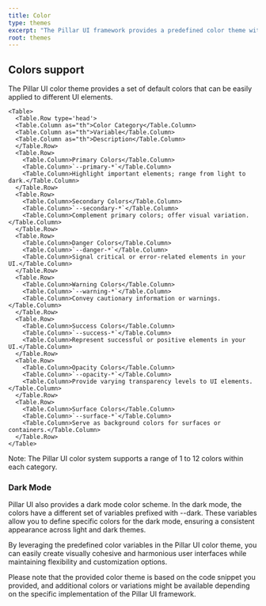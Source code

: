 ```yaml
---
title: Color
type: themes
excerpt: "The Pillar UI framework provides a predefined color theme with a set of variables that you can use to maintain consistency and create visually appealing user interfaces. The color theme consists of primary, secondary, danger, warning, and success colors, along with opacity and surface colors. Let's explore each category in detail."
root: themes
---
```


## Colors support

The Pillar UI color theme provides a set of default colors that can be easily applied to different UI elements.

    <Table>
      <Table.Row type='head'>
      <Table.Column as="th">Color Category</Table.Column>
      <Table.Column as="th">Variable</Table.Column>
      <Table.Column as="th">Description</Table.Column>
      </Table.Row>
      <Table.Row>
        <Table.Column>Primary Colors</Table.Column>
        <Table.Column>`--primary-*`</Table.Column>
        <Table.Column>Highlight important elements; range from light to dark.</Table.Column>
      </Table.Row>
      <Table.Row>
        <Table.Column>Secondary Colors</Table.Column>
        <Table.Column>`--secondary-*`</Table.Column>
        <Table.Column>Complement primary colors; offer visual variation.</Table.Column>
      </Table.Row>
      <Table.Row>
        <Table.Column>Danger Colors</Table.Column>
        <Table.Column>`--danger-*`</Table.Column>
        <Table.Column>Signal critical or error-related elements in your UI.</Table.Column>
      </Table.Row>
      <Table.Row>
        <Table.Column>Warning Colors</Table.Column>
        <Table.Column>`--warning-*`</Table.Column>
        <Table.Column>Convey cautionary information or warnings.</Table.Column>
      </Table.Row>
      <Table.Row>
        <Table.Column>Success Colors</Table.Column>
        <Table.Column>`--success-*`</Table.Column>
        <Table.Column>Represent successful or positive elements in your UI.</Table.Column>
      </Table.Row>
      <Table.Row>
        <Table.Column>Opacity Colors</Table.Column>
        <Table.Column>`--opacity-*`</Table.Column>
        <Table.Column>Provide varying transparency levels to UI elements.</Table.Column>
      </Table.Row>
      <Table.Row>
        <Table.Column>Surface Colors</Table.Column>
        <Table.Column>`--surface-*`</Table.Column>
        <Table.Column>Serve as background colors for surfaces or containers.</Table.Column>
      </Table.Row>
    </Table>

Note: The Pillar UI color system supports a range of 1 to 12 colors within each category.

### Dark Mode

Pillar UI also provides a dark mode color scheme. In the dark mode, the colors have a different set of variables prefixed with --dark. These variables allow you to define specific colors for the dark mode, ensuring a consistent appearance across light and dark themes.

By leveraging the predefined color variables in the Pillar UI color theme, you can easily create visually cohesive and harmonious user interfaces while maintaining flexibility and customization options.

Please note that the provided color theme is based on the code snippet you provided, and additional colors or variations might be available depending on the specific implementation of the Pillar UI framework.

<Colors />
